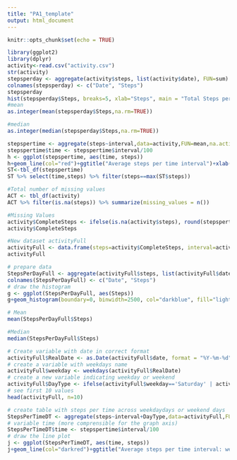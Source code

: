---
title: "PA1_template"
output: html_document
---

```{r setup, include=FALSE}
knitr::opts_chunk$set(echo = TRUE)
```
```{r}
library(ggplot2)
library(dplyr)
activity<-read.csv("activity.csv")
str(activity)
stepsperday <- aggregate(activity$steps, list(activity$date), FUN=sum)
colnames(stepsperday) <- c("Date", "Steps")
stepsperday
hist(stepsperday$Steps, breaks=5, xlab="Steps", main = "Total Steps per Day")
#mean
as.integer(mean(stepsperday$Steps,na.rm=TRUE))

#median
as.integer(median(stepsperday$Steps,na.rm=TRUE))

stepspertime <- aggregate(steps~interval,data=activity,FUN=mean,na.action=na.omit)
stepspertime$time <- stepspertime$interval/100
h <- ggplot(stepspertime, aes(time, steps))
h+geom_line(col="red")+ggtitle("Average steps per time interval")+xlab("Time")+ylab("Steps")+theme(plot.title = element_text(face="bold", size=12))
ST<-tbl_df(stepspertime)
ST %>% select(time,steps) %>% filter(steps==max(ST$steps))

#Total number of missing values
ACT <- tbl_df(activity)
ACT %>% filter(is.na(steps)) %>% summarize(missing_values = n())

#Missing Values
activity$CompleteSteps <- ifelse(is.na(activity$steps), round(stepspertime$steps[match(activity$interval, stepspertime$interval)],0), activity$steps)
activity$CompleteSteps

#New dataset activityFull
activityFull <- data.frame(steps=activity$CompleteSteps, interval=activity$interval, date=activity$date)
activityFull

# prepare data
StepsPerDayFull <- aggregate(activityFull$steps, list(activityFull$date), FUN=sum)
colnames(StepsPerDayFull) <- c("Date", "Steps")
# draw the histogram
g <- ggplot(StepsPerDayFull, aes(Steps))
g+geom_histogram(boundary=0, binwidth=2500, col="darkblue", fill="lightblue")+ggtitle("Histogram of steps per day")+xlab("Steps")+ylab("Frequency")+theme(plot.title = element_text(face="bold", size=12))+scale_x_continuous(breaks=seq(0,25000,2500))+scale_y_continuous(breaks=seq(0,26,2))

# Mean
mean(StepsPerDayFull$Steps)

#Median
median(StepsPerDayFull$Steps)

# Create variable with date in correct format
activityFull$RealDate <- as.Date(activityFull$date, format = "%Y-%m-%d")
# create a variable with weekdays name
activityFull$weekday <- weekdays(activityFull$RealDate)
# create a new variable indicating weekday or weekend
activityFull$DayType <- ifelse(activityFull$weekday=='Saturday' | activityFull$weekday=='Sunday', 'weekend','weekday')
# see first 10 values
head(activityFull, n=10)

# create table with steps per time across weekdaydays or weekend days
StepsPerTimeDT <- aggregate(steps~interval+DayType,data=activityFull,FUN=mean,na.action=na.omit)
# variable time (more comprensible for the graph axis)
StepsPerTimeDT$time <- stepspertime$interval/100
# draw the line plot
j <- ggplot(StepsPerTimeDT, aes(time, steps))
j+geom_line(col="darkred")+ggtitle("Average steps per time interval: weekdays vs. weekends")+xlab("Time")+ylab("Steps")+theme(plot.title = element_text(face="bold", size=12))+facet_grid(DayType ~ .)
```
